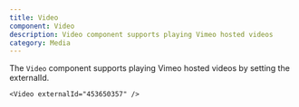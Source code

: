 ```yaml
---
title: Video
component: Video
description: Video component supports playing Vimeo hosted videos
category: Media
---
```


The `Video` component supports playing Vimeo hosted videos by setting the externalId.

```tsx preview
<Video externalId="453650357" />
```
